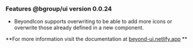 ### Features @bgroup/ui version 0.0.24

- BeyondIcon supports overwriting to be able to add more icons or overwrite those already defined in a new component.

**For more information visit the documentation at  [beyond-ui.netlify.app](https://beyond-ui.netlify.app) **
